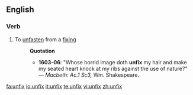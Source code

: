 ==English==

===Verb===
{{en-verb|unfixes|unfixing|unfixed}}

# To [[unfasten]] from a [[fixing]]
#: '''Quotation'''
#:* '''1603-06''': "Whose horrid image doth '''unfix''' my hair and make my seated heart knock at my ribs against the use of nature?" &mdash; ''Macbeth: Ac.1 Sc3,'' Wm.&nbsp;Shakespeare.

[[fa:unfix]]
[[io:unfix]]
[[it:unfix]]
[[te:unfix]]
[[vi:unfix]]
[[zh:unfix]]